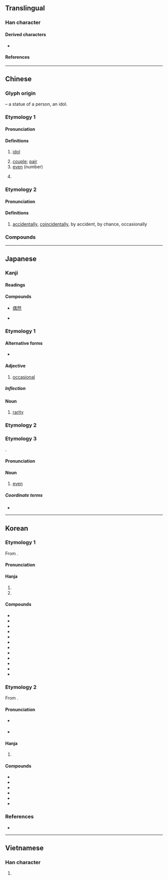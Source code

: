 {{also|耦}}
{{character info}}

==Translingual==

===Han character===
{{Han char|rn=9|rad=人|as=09|sn=11|four=26227|canj=OWLB|ids=⿰亻禺}}

====Derived characters====
* {{l|mul|[[𠽀]], [[𢠉]], [[𣼱]], [[𦸲]], [[𢠙]]}}

====References====
{{Han ref|kx=0112.010|dkj=00899|dj=0238.090|hdz=10190.030|uh=5076}}

----

==Chinese==
{{zh-forms|alt=禺, 耦}}

===Glyph origin===
{{Han etym}}
{{Han compound|人|alt1=亻|t1=person|禺|ls=psc|c1=s|c2=p}} – a statue of a person, an idol.

===Etymology 1===

====Pronunciation====
{{zh-pron
|m=ǒu
|m-s=ngou3
|ma=
|c=ngau5
|h=pfs=ngiéu
|md=ngēu
|mn=qz,jj:gió/tw,xm,zz:ngó͘
|mn-t=ngou2
|w=3ngeu
|mc=1
|oc=y,1
|cat=n,a
}}

====Definitions====
{{zh-hanzi}}

# [[idol]]
#: {{zh-x|偶像|idol}}
#: {{zh-x|穿 @8{bā} 號 球衣 的 那 個 運動員 是 我 的 偶像！|The athlete wearing no. 8 is my idol!}}
# [[couple]]; [[pair]]
# [[even]] (number)
#: {{zh-x|偶數|even number}}
# {{lb|zh|slang|cute-sounding}} {{zh-alt-form|我|[[I]]}}

===Etymology 2===

====Pronunciation====
{{zh-pron
|m=ǒu
|ma=
|c=ngau5
|mc=2
|oc=n,2
|cat=adv
}}

====Definitions====
{{zh-hanzi}}

# [[accidentally]], [[coincidentally]], by accident, by chance, occasionally
#: {{zh-x|偶爾|occasionally}}
#: {{zh-x|偶然|occasionally, accidentally}}

===Compounds===
{{zh-der|偶然論|喪偶|佳偶天成|偶影|匹偶|偶數|偶成|偶得|偶人|偶爾|偶感|偶然性|偶語|偶而|偶蹄目|偶合|偶作|偶句對|偶視|怨偶|仇偶|分隸偶存|不偶|偶拾|土偶桃梗|奇偶|力偶|布偶|偶鰭|偶戲人|偶像|對偶|不偶世|偶一為之|土木偶人|大玩偶|偶書|土偶|偶族|嘉偶天成|偶戲|偶方|偶發|佳偶|偶然|偶函數|偶或|偶性|未偶|杖頭木偶|百年佳偶|木偶影片|無獨有偶|玩偶|木偶|提偶|排偶|擇偶|相人偶|熱電偶|木偶人|求偶|流落不偶|木偶戲|提線木偶|齊大非偶|鬱堙不偶|陶偶|鐵線木偶|配偶家族|配偶|奇偶性}}

----

==Japanese==

===Kanji===
{{ja-kanji|grade=c|rs=人09}}

====Readings====
{{ja-readings
|goon=ぐ
|kanon=ごう
|kanyoon=ぐう
|kun=たぐい-, たまたま-
}}

====Compounds====
{{top3}}
* [[偶然]]
{{mid3}}
* {{ja-r|配偶者|gloss=[[spouse]]|はいぐうしゃ}}
{{mid3}}
{{bottom}}

===Etymology 1===
{{ja-kanjitab|たま|yomi=k}}

====Alternative forms====
* {{l|ja|適}}

====Adjective====
{{ja-adj|infl=な|たま}}

# [[occasional]]

=====Inflection=====
{{ja-na|たま}}

====Noun====
{{ja-noun|たま}}

# [[rarity]]

===Etymology 2===
{{ja-kanjitab|たまたま|yomi=k}}
{{ja-see|たまたま}}

===Etymology 3===
{{etymid|ja|ぐう}}
{{ja-kanjitab|ぐう|yomi=o}}
{{der+|ja|ltc|-}} {{ltc-l|偶}}.

====Pronunciation====
{{ja-pron|ぐう}}

====Noun====
{{ja-noun|ぐう}}

# {{lb|ja|mathematics}} [[even]]
#: {{rfex|ja}}

=====Coordinate terms=====
* {{ja-r|奇|き}}

----

==Korean==

===Etymology 1===
From {{der|ko|ltc|-}} {{ltc-l|偶|id=1|idol; pair}}. 

{{collapse|
* {{hanja-dongguk|ᅌᅮᇢ〯|ngwǔw}}
* {{hanja-sinjeung|우|wu|hun=ᄧᅡᆨ 우}}
|Historical readings
|bg=#FFFFFF}}

====Pronunciation====
{{ko-hanja-pron|우|l=y}}

====Hanja====
{{ko-hanja-search}}
{{ko-hanja|짝|우}}

# {{hanja form of|우|[[idol]]; [[pair]]}}
# {{hanja form of|우|[[even]] {{gl|number}}}}

====Compounds====
{{der-top3|Compounds}}
* {{ko-l|우상|偶像}}
* {{ko-l|대우|對偶}}
* {{ko-l|우수|偶數}}
* {{ko-l|우대|偶對}}
* {{ko-l|토우|土偶}}
* {{ko-l|택우|擇偶}}
* {{ko-l|목우|木偶}}
* {{ko-l|양우|良偶}}
* {{ko-l|우인|偶人}}
* {{ko-l|우열|偶列}}
* {{ko-l|우일|偶日}}
* {{ko-l|배우자|配偶者}}
{{der-bottom}}

===Etymology 2===
From {{der|ko|ltc|-}} {{ltc-l|偶|id=2|by chance}}.

{{collapse|
* {{hanja-dongguk|ᅌᅮᇢ〮|ngwúw}}
|Historical readings
|bg=#FFFFFF}}

====Pronunciation====
* {{sense|in {{ko-l|우연|[[coincidence]]|偶然}}}} {{ko-hanja-pron|우}}
* {{sense|by chance; accidentally; etc.}} {{ko-hanja-pron|우|l=y}}

====Hanja====
{{ko-hanja|마침|우}}

# {{hanja form of|우|[[by chance]]; [[accidentally]]; [[coincidentally]]}}

====Compounds====
{{der-top3|Compounds}}
* {{ko-l|우연|偶然}}
* {{ko-l|우발|偶發}}
* {{ko-l|우이|偶爾}}
* {{ko-l|우성|偶性}}
* {{ko-l|우감|偶感}}
* {{ko-l|우합|偶合}}
{{der-bottom}}

===References===
* {{R:hanjadoc|436}}

----

==Vietnamese==

===Han character===
{{vi-readings|reading=[[ngẫu]], [[ngẩu]], [[ngậu]]|rs=人09}}

# {{rfdef|vi|sort=人09}}